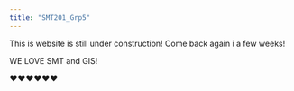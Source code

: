 ```yaml
---
title: "SMT201_Grp5"
---
```


This is website is still under construction! Come back again i a few weeks!

WE LOVE SMT and GIS!

❤️❤️❤️❤️❤️❤️
